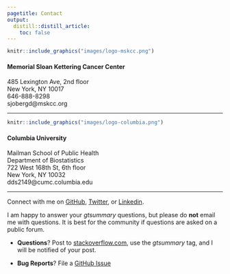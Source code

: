 ```yaml
---
pagetitle: Contact
output:
  distill::distill_article:
    toc: false
---
```


:::float-image

```r
knitr::include_graphics("images/logo-mskcc.png")
```

#### <b>Memorial Sloan Kettering Cancer Center</b> 

485 Lexington Ave, 2nd floor<br>
New York, NY 10017<br>
646-888-8298<br>
sjobergd@mskcc.org<br>

:::

----  

:::float-image

```r
knitr::include_graphics("images/logo-columbia.png")
```

#### <b>Columbia University</b><br> 

Mailman School of Public Health<br>
Department of Biostatistics<br>
722 West 168th St, 6th floor<br>
New York, NY 10032<br>
dds2149@cumc.columbia.edu<br>

:::

----

Connect with me on <a href="https://github.com/ddsjoberg">GitHub</a>, <a href="https://twitter.com/statistishdan">Twitter</a>, or <a href="https://linkedin.com/in/ddsjoberg/">Linkedin</a>.

I am happy to answer your _gtsummary_ questions, but please do **not** email me with questions. 
It is best for the community if questions are asked on a public forum.

- **Questions**? Post to [stackoverflow.com](https://stackoverflow.com/), use the _gtsummary_ tag, and I will be notified of your post.

- **Bug Reports**? File a [GitHub Issue](https://github.com/ddsjoberg/gtsummary/issues)
